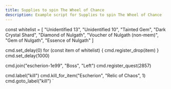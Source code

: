 ```yaml
---
title: Supplies to spin The Wheel of Chance
description: Example script for Supplies to spin The Wheel of Chance
---
```



const whitelist = [
  "Unidentified 13",
  "Unidentified 10",
  "Tainted Gem",
  "Dark Crystal Shard",
  "Diamond of Nulgath",
  "Voucher of Nulgath (non-mem)",
  "Gem of Nulgath",
  "Essence of Nulgath"
]

cmd.set_delay(0)
for (const item of whitelist) {
  cmd.register_drop(item)
}
cmd.set_delay(1000)

cmd.join("escherion-1e99", "Boss", "Left")
cmd.register_quest(2857)

cmd.label("kill")
cmd.kill_for_item("Escherion", "Relic of Chaos", 1)
cmd.goto_label("kill")
`

